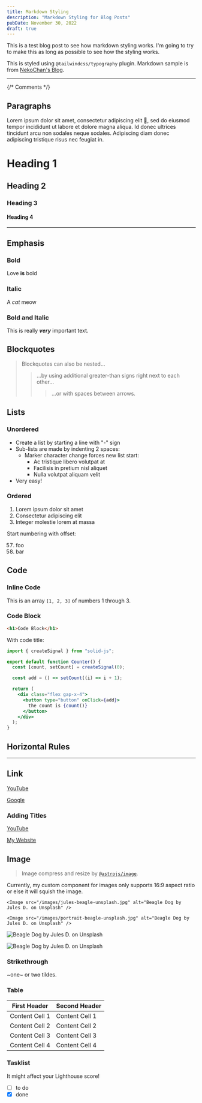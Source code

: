 ```yaml
---
title: Markdown Styling
description: "Markdown Styling for Blog Posts"
pubDate: November 30, 2022
draft: true
---
```



This is a test blog post to see how markdown styling works. I'm going to try to make this as long as possible to see how the styling works.

This is styled using `@tailwindcss/typography` plugin. Markdown sample is from [NekoChan's Blog](https://neko-astro-blog.vercel.app/blog/hello-world).

---

{/* Comments */}

## Paragraphs

Lorem ipsum dolor sit amet, consectetur adipiscing elit 🤣, sed do eiusmod tempor incididunt ut labore et dolore magna aliqua. Id donec ultrices tincidunt arcu non sodales neque sodales. Adipiscing diam donec adipiscing tristique risus nec feugiat in.

# Heading 1

## Heading 2

### Heading 3

#### Heading 4

---

## Emphasis

### Bold

Love **is** bold

### Italic

A _cat_ meow

### Bold and Italic

This is really **_very_** important text.

## Blockquotes

> Blockquotes can also be nested...
>
> > ...by using additional greater-than signs right next to each other...
> >
> > > ...or with spaces between arrows.

## Lists

### Unordered

- Create a list by starting a line with "_-_" sign
- Sub-lists are made by indenting 2 spaces:
  - Marker character change forces new list start:
    - Ac tristique libero volutpat at
    * Facilisis in pretium nisl aliquet
    - Nulla volutpat aliquam velit
- Very easy!

### Ordered

1. Lorem ipsum dolor sit amet
2. Consectetur adipiscing elit
3. Integer molestie lorem at massa

Start numbering with offset:

57. foo
1. bar

## Code

### Inline Code

This is an array `[1, 2, 3]` of numbers 1 through 3.

### Code Block

```html
<h1>Code Block</h1>
```

With code title:

```jsx title="src/components/Counter.jsx" {1}
import { createSignal } from "solid-js";

export default function Counter() {
  const [count, setCount] = createSignal(0);

  const add = () => setCount((i) => i + 1);

  return (
    <div class="flex gap-x-4">
      <button type="button" onClick={add}>
        the count is {count()}
      </button>
    </div>
  );
}
```

## Horizontal Rules

---

## Link

[YouTube](https://youtube.com)

[Google](https://google.com)

### Adding Titles

[YouTube](https://youtube.com "Go to YouTube")

[My Website](https://lanceross.xyz "Lance Ross")

## Image

> Image compress and resize by [`@astrojs/image`](https://docs.astro.build/en/guides/integrations-guide/image/ "@astrojs/image's guide").

Currently, my custom component for images only supports 16:9 aspect ratio or else it will squish the image.

```astro
<Image src="/images/jules-beagle-unsplash.jpg" alt="Beagle Dog by Jules D. on Unsplash" />

<Image src="/images/portrait-beagle-unsplash.jpg" alt="Beagle Dog by Jules D. on Unsplash" />

```

<Image
  src="/images/jules-beagle-unsplash.jpg"
  alt="Beagle Dog by Jules D. on Unsplash"
/>

<Image
  src="/images/portrait-beagle-unsplash.jpg"
  alt="Beagle Dog by Jules D. on Unsplash"
/>

### Strikethrough

~one~ or ~~two~~ tildes.

### Table

| First Header   | Second Header  |
| -------------- | -------------- |
| Content Cell 1 | Content Cell 1 |
| Content Cell 2 | Content Cell 2 |
| Content Cell 3 | Content Cell 3 |
| Content Cell 4 | Content Cell 4 |

### Tasklist

It might affect your Lighthouse score!

- [ ] to do
- [x] done
